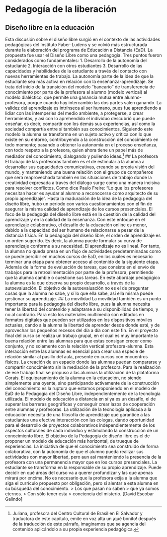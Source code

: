 # Pedagogía de la liberación
## Diseño libre en la educación
Esta discusión sobre el diseño libre surgió en el contexto de las actividades pedagógicas del Instituto Faber-Ludens y se volvió más estructurada durante la elaboración del programa de Educación a Distancia (EaD). La propuesta fue usar el Diseño Libre como una pedagogía.
Tres puntos fueron considerados como fundamentales:
1. Desarrollo de la autonomía del estudiante
2. Interacción con otros estudiantes
3. Desarrollo de las capacidades y habilidades de la estudiante a través del contacto con nuevas herramientas de trabajo.
La autonomía parte de la idea de que la estudiante sea más activa en relación con la enseñanza-aprendizaje. Se trata del inicio de la transición del modelo “bancario” de transferencia de conocimiento por parte de la profesora al alumno (modelo vertical) al modelo dialéctico, que permite una ganancia mutua entre alumno-profesora, porque cuando hay intercambio las dos partes salen ganando.
La validez del aprendizaje es intrínseca al ser humano, pues fue aprendiendo a lidiar con las intemperies del medio ambiente, a protegerse, a crear herramientas, y así con lo aprehendido el individuo descubrió que puede enseñar, es decir, compartir con los demás sus experiencias, así como la sociedad compartía entre sí también sus conocimientos.
Siguiendo este modelo la alumna se transforma en un sujeto activo y crítica con lo que existe en su entorno, contribuyendo a la construcción del conocimiento en todo momento; pasando a obtener la autonomía en el proceso enseñanza, con todo respeto a la profesora, quien ahora tiene un papel más de mediador del conocimiento, dialogando y puliendo ideas.^[Juliana, profesora del Centro Cultural de Brasil en El Salvador y traductora de este capítulo, emite en voz alta un ¡qué bonito! después de la traducción de este párrafo, imaginamos que se agencia del contenido aplicándolo a su propia experiencia pedagógica.]
## La profesora
El trabajo de las profesoras también es el de estimular a la alumna a desarrollar sus capacidades comunicativas, creando su propia visión del mundo, y manteniendo una buena relación con el grupo de compañeros que será reaprovechada también en las situaciones de trabajo donde la creatividad expresada a través del diálogo surge como una manera incisiva para resolver conflictos. Como dice Paulo Freire: “Lo que los profesores necesitan hacer es ayudar al alumno a reconocerse como arquitecto de su propio aprendizaje”.
Hasta la maduración de la idea de la pedagogía del diseño libre, hubo un periodo con varios cuestionamientos con el fin de asegurar la misma calidad de aprendizaje de los cursos presenciales. El foco de la pedagogía del diseño libre está en la cuestión de la calidad del aprendizaje y en la calidad de la enseñanza. Con este enfoque en el aprendizaje colaborativo, el desafío de la educación online es menor, debido a la capacidad del ser humano de relacionarse a pesar de la distancia física.
En la pedagogía del diseño libre, el orden de aprendizaje es un orden sugerido. Es decir, la alumna puede formular su curva de aprendizaje conforme a su necesidad. El aprendizaje no es lineal. Por tanto, la alumna no queda presa en un flujo de actividades predeterminadas como se puede percibir en muchos cursos de EaD, en los cuáles es necesario terminar una etapa para obtener acceso al contenido de la siguiente etapa.
Además de la forma de evaluación de tareas, que consiste en el envío de trabajos para la retroalimentación por parte de la profesora, permitiendo que la alumna cambie o cuestione sus tareas. En este abordaje pedagógico la alumna es la que observa su propio desarrollo, a través de la autoevaluación. El objetivo de la autoevaluación no es el de preguntar cosas que la alumna no sabe, y sí lo que ella sabe, así ella misma puede gestionar su aprendizaje.
## La movilidad
La movilidad también es un punto importante para la pedagogía del diseño libre, pues la alumna necesita tener la libertad del contenido y adaptarse a su disponibilidad de tiempo, y no al contrario. Para esto los materiales multimedia son editados en formatos digitales que pueden ser utilizados en los dispositivos móviles actuales, dando a la alumna la libertad de aprender desde donde esté, y de aprovechar los pequeños recesos del día a día con este fin.
En el proyecto final del curso se realiza un trabajo grupal, en el cual es muy importante la buena relación entre las alumnas para que estas consigan crecer como conjunto, y no solamente con la relación vertical profesora-alumna. Esta interacción entre las alumnas es esencial para crear una especie de relación similar al pasillo del aula, presente en cursos con encuentros físicos. La creación de un espacio donde las alumnas puedan compararse y compartir conocimiento sin la mediación de la profesora. Para la realización de ese trabajo final se propuso a las alumnas la utilización de la plataforma Corais.
El equiparamiento de la alumna en la educación, no siendo simplemente una oyente, sino participando activamente de la construcción del conocimiento es la ruptura que estamos proponiendo en el modelo de EaD de la Pedagogía del Diseño Libre, independientemente de la tecnología utilizada.
El modelo de educación a distancia en sí ya es un desafío, el de superar las barreras geográficas y conseguir crear lazos de cooperación entre alumnas y profesoras. La utilización de la tecnología aplicada a la educación necesita de una filosofía de aprendizaje que garantice a las estudiantes una efectiva interacción con las colegas, dando oportunidad para el desarrollo de proyectos colaborativos independientemente de los aspectos culturales de cada individuo y estimulando la construcción de un conocimiento libre. El objetivo de la Pedagogía de diseño libre es el de proponer un modelo de educación más horizontal, de trueque de experiencias. La iniciativa de que el conocimiento sea construido de forma colaborativa, con la autonomía de que el alumno pueda realizar sus actividades con mayor libertad, pero aun así manteniendo la presencia de la profesora con una permanencia mayor que en los cursos presenciales.
La estudiante se transforma en la responsable de su propio aprendizaje. Puede decidir en qué áreas del curso va a querer profundizar y las que apenas mirará por encima. No es necesario que la profesora exija a la alumna que siga el currículo propuesto por obligación, pero sí alentar a esta alumna en su búsqueda del conocimiento.
> Los que pasan no saben
> que ya somos eternos.
> Con sólo tener esta
> conciencia del misterio.
[David Escobar Galindo]